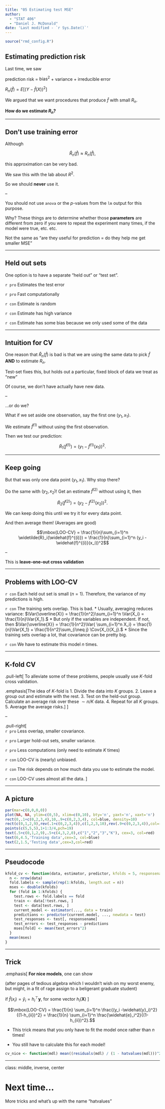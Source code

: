```yaml
---
title: "05 Estimating test MSE"
author: 
  - "STAT 406"
  - "Daniel J. McDonald"
date: 'Last modified - `r Sys.Date()`'
---
```



```r
source("rmd_config.R")
```


## Estimating prediction risk

Last time, we saw

prediction risk  =  $\mathrm{bias}^2$  +  variance  +  irreducible error 

$R_n(\widehat{f}) = E[(Y-\widehat{f}(X))^2]$

We argued that we want procedures that produce $\widehat{f}$ with small $R_n$.

__How do we estimate $R_n$?__

$$
\newcommand{\Expect}[1]{E\left[ #1 \right]}
\newcommand{\Var}[1]{\mathrm{Var}\left[ #1 \right]}
\newcommand{\Cov}[2]{\mathrm{Cov}\left[#1,\ #2\right]}
\newcommand{\given}{\ \vert\ }
$$


---

## Don't use training error


Although

$$\widehat{R}_n(\widehat{f})  \approx R_n(\widehat{f}),$$

this approximation can be very bad.

We saw this with the lab about $R^2$.

So we should __never__ use it.

--

You should not use `anova` or the $p$-values from the `lm` output for this purpose.

Why? These things are to determine whether those __parameters__ are different from zero if you were to repeat the experiment many times, if the model were true, etc. etc.

Not the same as "are they useful for prediction = do they help me get smaller MSE"

---

## Held out sets

One option is to have a separate "held out" or "test set".

`r pro` Estimates the test error

`r pro` Fast computationally

`r con` Estimate is random

`r con` Estimate has high variance

`r con` Estimate has some bias because we only used some of the data

---

## Intuition for CV


One reason that $\widehat{R}_n(\widehat{f})$ is bad is that we are using the same data to pick $\widehat{f}$ __AND__ to estimate $R_n$.

Test-set fixes this, but holds out a particular, fixed block of data we treat as "new"

Of course, we don't have actually have new data.

--

...or do we?

What if we set aside one observation, say the first one $(y_1, x_1)$.

We estimate $\widehat{f}^{(1)}$ without using the first observation.

Then we test our prediction:


$$\widetilde{R}_1(\widehat{f}^{(1)}) = (y_1 -\widehat{f}^{(1)}(x_1))^2.$$


---

## Keep going

But that was only one data point $(y_1, x_1)$. Why stop there?

Do the same with $(y_2, x_2)$! Get an estimate $\widehat{f}^{(2)}$ 
without using it, then

$$\widetilde{R}_2(\widehat{f}^{(2)}) = (y_2 -\widehat{f}^{(2)}(x_2))^2.$$

We can keep doing this until we try it for every data point.

And then average them! (Averages are good)


$$\mbox{LOO-CV} = \frac{1}{n}\sum_{i=1}^n \widetilde{R}_i(\widehat{f}^{(i)}) = \frac{1}{n}\sum_{i=1}^n 
(y_i - \widehat{f}^{(i)}(x_i))^2$$

--

This is __leave-one-out cross validation__

---

## Problems with LOO-CV

`r con` Each held out set is small $(n=1)$. Therefore, the variance of my predictions is high.

`r con` The training sets overlap. This is bad. 
  * Usually, averaging reduces variance: $\Var{\overline{X}} = \frac{1}{n^2}\sum_{i=1}^n \Var{X_i} = \frac{1}{n}\Var{X_1}.$
  * But only if the variables are independent. If not, then
    $\Var{\overline{X}} = \frac{1}{n^2}\Var{ \sum_{i=1}^n X_i} = \frac{1}{n}\Var{X_1} + \frac{1}{n^2}\sum_{i\neq j} \Cov{X_i}{X_j}.$
  * Since the training sets overlap a lot, that covariance can be pretty big.
    
`r con` We have to estimate this model $n$ times.

---
  
## K-fold CV

.pull-left[
To alleviate some of these problems, people usually use $K$-fold cross validation.

.emphasis[The idea of $K$-fold is 
  1. Divide the data into $K$ groups. 
  2. Leave a group out and estimate with the rest.
  3. Test on the held-out group. Calculate an average risk over these $\sim n/K$ data.
  4. Repeat for all $K$ groups.
  5. Average the average risks.
]
]

--

.pull-right[  
`r pro` Less overlap, smaller covariance.

`r pro` Larger hold-out sets, smaller variance.

`r pro` Less computations (only need to estimate $K$ times)

`r con` LOO-CV is (nearly) unbiased. 

`r con` The risk depends on how much data you use to estimate the model. 

`r con` LOO-CV uses almost all the data.
]

---

## A picture

```r
par(mar=c(0,0,0,0))
plot(NA, NA, ylim=c(0,5), xlim=c(0,10), bty='n', yaxt='n', xaxt='n')
rect(0,.1+c(0,2,3,4),10,.9+c(0,2,3,4), col=blue, density=10)
rect(c(0,1,2,9),rev(.1+c(0,2,3,4)),c(1,2,3,10),rev(.9+c(0,2,3,4)),col=red, density=10)
points(c(5,5,5),1+1:3/4,pch=19)
text(.5+c(0,1,2,9),.5+c(4,3,2,0),c("1","2","3","K"), cex=3, col=red)
text(6,4.5,'Training data',cex=3, col=blue)
text(2,1.5,'Testing data',cex=3,col=red)
```

---

## Pseudocode


```r
kfold_cv <- function(data, estimator, predictor, kfolds = 5, responsename = "y") {
  n <- nrow(data)
  fold.labels <- sample(rep(1:kfolds, length.out = n))
  mses <- double(kfolds)
  for (fold in 1:kfolds) {
    test.rows <- fold.labels == fold
    train <- data[!test.rows, ]
    test <- data[test.rows, ]
    current_model <- estimator(..., data = train)
    predictions <- predictor(current.model, ..., newdata = test)
    test_responses <- test[, responsename]
    test_errors <- test_responses - predictions
    mses[fold] <- mean(test_errors^2)
  }
  mean(mses)
}
```

---

## Trick

.emphasis[ 
__For nice models__, one can show 

(after pages of tedious algebra which I wouldn't wish on my worst enemy, but might, in a fit of rage assign to a beligerant graduate student) 

if $\widehat{f}(x_i) = \widehat{y}_i = h_i^\top \mathbf{y}$, for some vector $h_i(\mathbf{X})$
]

$$\mbox{LOO-CV} = \frac{1}{n} \sum_{i=1}^n \frac{(y_i -\widehat{y}_i)^2}{(1-h_{ii})^2} = \frac{1}{n} \sum_{i=1}^n \frac{\widehat{e}_i^2}{(1-h_{ii})^2}.$$

* This trick means that you only have to fit the model once rather than $n$ times!

* You still have to calculate this for each model!

```r
cv_nice <- function(mdl) mean((residuals(mdl) / (1 - hatvalues(mdl)))^2)
```

---
class: middle, inverse, center

# Next time...

More tricks and what's up with the name "hatvalues"
